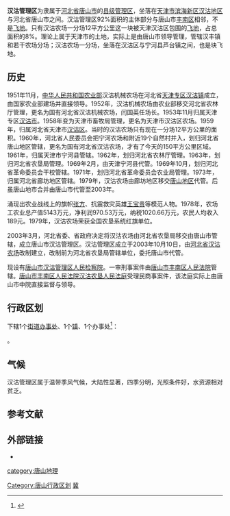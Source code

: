 {{Infobox China County
| Belong = [[河北省|河北省]][[唐山市|唐山市]]
}}

'''汉沽管理区'''为隶属于[[河北省|河北省]][[唐山市|唐山市]]的[[县级管理区|县级管理区]]，坐落在[[天津市|天津市]][[滨海新区|滨海新区]][[汉沽区|汉沽地区]]与河北省唐山市之间。汉沽管理区92%面积的主体部分与唐山市[[丰南区|丰南区]]相邻，不是[[飞地|飞地]]。只有汉沽农场一分场12平方公里这一块被天津汉沽区包围的[[飛地|飞地]]，占总面积的8%。理论上属于天津市的土地，实际上是由唐山市领导管理，管辖汉丰镇和若干农场分场；汉沽农场一分场，坐落在汉沽区与宁河县芦台镇之间，也是块飞地。 

==历史==
1951年11月，[[中华人民共和国农业部|中华人民共和国农业部]]汉沽机械农场在河北省[[天津专区|天津专区]][[汉沽镇|汉沽镇]]成立，由国家农业部建场并直接领导。1952年，汉沽机械农场由农业部移交河北省农林厅管理，更名为国有河北省汉沽机械农场，闫国英任场长。1953年11月归属天津专区[[汉沽市|汉沽市]]。1958年变为天津市畜牧局管理，更名为天津市汉沽区农场。1959年，归属河北省天津市[[汉沽区|汉沽区]]。当时的汉沽农场只有现在一分场12平方公里的面积。1960年，河北省人民委员会把宁河农场和附近19个自然村并入，划归河北省唐山地区管辖，更名为国有河北省汉沽农场，才有了今天的150平方公里区域。1961年，归属天津市宁河县管辖。1962年，划归河北省农林厅管理。1963年，划归河北省农垦局管理。1969年2月，由天津宁河县代管。1969年10月，划归河北省革命委员会干校管辖。1971年，划归河北省革命委员会农业局管理。1973年，归属河北省廊坊地区管辖。1979年，汉沽农场由廊坊地区移交[[唐山地区|唐山地区]]代管。后虽唐山地市合并由唐山市代管至2003年。

涌现出农业战线上的旗帜[[张方|张方]]、抗震救灾英雄[[王宝贵|王宝贵]]等模范人物。1978年，农场工农业总产值5143万元，净利润970.53万元，纳税1020.66万元，农民人均收入189元。1979年，汉沽农场荣获全国农垦系统红旗单位。

2003年3月，河北省委、省政府决定将汉沽农场由河北省农垦局移交由唐山市管辖，成立唐山市汉沽管理区。汉沽管理区成立于2003年10月10日，由[[汉沽农场|河北省汉沽农场]]改制建立，改制前为河北省农垦局管辖单位，委托唐山市代管。　　 

现设有[[唐山市汉沽管理区人民检察院|唐山市汉沽管理区人民检察院]]。一审刑事案件由[[唐山市丰南区人民法院|唐山市丰南区人民法院]]管辖。[[唐山市丰南区人民法院汉沽农垦人民法庭|唐山市丰南区人民法院汉沽农垦人民法庭]]受理民商事案件，该法庭实际上由唐山市中院直接监督与领导。

== 行政区划 ==
{{PAGENAMEBASE}}下辖1个[[街道办事处|街道办事处]]、1个[[行政建制镇|镇]]、1个办事处<ref>{{PRC admin/ref sgc|13/02/72}}</ref>：

{{PRC admin/children|13/02/72}}。

==气候==
汉沽管理区属于温带季风气候，大陆性显著，四季分明，光照条件好，水资源相对贫乏。

== 参考文献 ==
{{reflist}}

== 外部链接 ==
* {{Official website|http://hangu.tangshan.gov.cn/|name=唐山市汉沽管理区委员会}}

{{汉沽管理区管辖区域}}
{{唐山市行政区划}}
{{河北行政区划}}

[[Category:唐山行政区划|Category:唐山行政区划]]
[[category:唐山地理|category:唐山地理]]
[[Category:县级行政管理区|冀]]